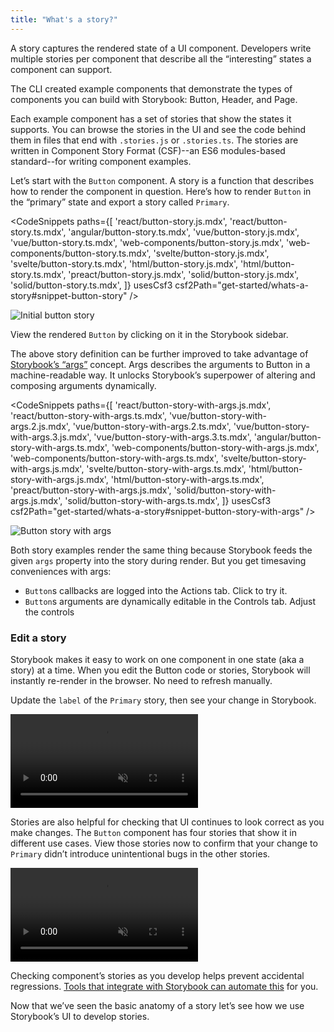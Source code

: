 ```yaml
---
title: "What's a story?"
---
```


A story captures the rendered state of a UI component. Developers write multiple stories per component that describe all the “interesting” states a component can support.

The CLI created example components that demonstrate the types of components you can build with Storybook: Button, Header, and Page.

Each example component has a set of stories that show the states it supports. You can browse the stories in the UI and see the code behind them in files that end with `.stories.js` or `.stories.ts`. The stories are written in Component Story Format (CSF)--an ES6 modules-based standard--for writing component examples.

Let’s start with the `Button` component. A story is a function that describes how to render the component in question. Here’s how to render `Button` in the “primary” state and export a story called `Primary`.

<CodeSnippets
paths={[
'react/button-story.js.mdx',
'react/button-story.ts.mdx',
'angular/button-story.ts.mdx',
'vue/button-story.js.mdx',
'vue/button-story.ts.mdx',
'web-components/button-story.js.mdx',
'web-components/button-story.ts.mdx',
'svelte/button-story.js.mdx',
'svelte/button-story.ts.mdx',
'html/button-story.js.mdx',
'html/button-story.ts.mdx',
'preact/button-story.js.mdx',
'solid/button-story.js.mdx',
'solid/button-story.ts.mdx',
]}
usesCsf3
csf2Path="get-started/whats-a-story#snippet-button-story"
/>

![Initial button story](./example-button-noargs.png)

View the rendered `Button` by clicking on it in the Storybook sidebar.

The above story definition can be further improved to take advantage of [Storybook’s “args”](../writing-stories/args.md) concept. Args describes the arguments to Button in a machine-readable way. It unlocks Storybook’s superpower of altering and composing arguments dynamically.

<CodeSnippets
paths={[
'react/button-story-with-args.js.mdx',
'react/button-story-with-args.ts.mdx',
'vue/button-story-with-args.2.js.mdx',
'vue/button-story-with-args.2.ts.mdx',
'vue/button-story-with-args.3.js.mdx',
'vue/button-story-with-args.3.ts.mdx',
'angular/button-story-with-args.ts.mdx',
'web-components/button-story-with-args.js.mdx',
'web-components/button-story-with-args.ts.mdx',
'svelte/button-story-with-args.js.mdx',
'svelte/button-story-with-args.ts.mdx',
'html/button-story-with-args.js.mdx',
'html/button-story-with-args.ts.mdx',
'preact/button-story-with-args.js.mdx',
'solid/button-story-with-args.js.mdx',
'solid/button-story-with-args.ts.mdx',
]}
usesCsf3
csf2Path="get-started/whats-a-story#snippet-button-story-with-args"
/>

![Button story with args](./example-button-args.png)

Both story examples render the same thing because Storybook feeds the given `args` property into the story during render. But you get timesaving conveniences with args:

- `Button`s callbacks are logged into the Actions tab. Click to try it.
- `Button`s arguments are dynamically editable in the Controls tab. Adjust the controls

### Edit a story

Storybook makes it easy to work on one component in one state (aka a story) at a time. When you edit the Button code or stories, Storybook will instantly re-render in the browser. No need to refresh manually.

Update the `label` of the `Primary` story, then see your change in Storybook.

<video autoPlay muted playsInline loop>
  <source
    src="example-button-hot-module-reload-optimized.mp4"
    type="video/mp4"
  />
</video>

Stories are also helpful for checking that UI continues to look correct as you make changes. The `Button` component has four stories that show it in different use cases. View those stories now to confirm that your change to `Primary` didn’t introduce unintentional bugs in the other stories.

<video autoPlay muted playsInline loop>
  <source
    src="example-button-browse-stories-optimized.mp4"
    type="video/mp4"
  />
</video>

Checking component’s stories as you develop helps prevent accidental regressions. [Tools that integrate with Storybook can automate this](../writing-tests/index.md) for you.

Now that we’ve seen the basic anatomy of a story let’s see how we use Storybook’s UI to develop stories.
